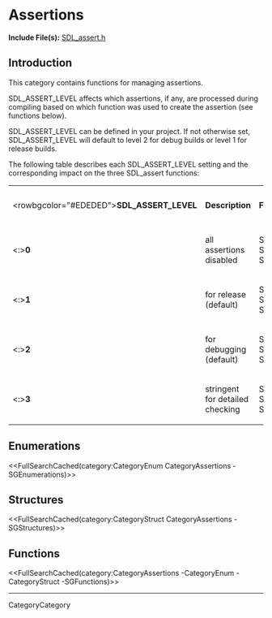 <!-- #master-page:CategoryTemplate -->
<!-- #master-date:Unknown-Date -->
<!-- format wiki -->
<!-- language en -->

= Assertions =

'''Include File(s):''' [http://hg.libsdl.org/SDL/file/default/include/SDL_assert.h SDL_assert.h]


== Introduction ==
This category contains functions for managing assertions.

SDL_ASSERT_LEVEL affects which assertions, if any, are processed during compiling based on which function was used to create the assertion (see functions below).  

SDL_ASSERT_LEVEL can be defined in your project.  If not otherwise set, SDL_ASSERT_LEVEL will default to level 2 for debug builds or level 1 for release builds.  

The following table describes each SDL_ASSERT_LEVEL setting and the corresponding impact on the three SDL_assert functions:

{|
|<rowbgcolor="#EDEDED">'''SDL_ASSERT_LEVEL'''
|'''Description'''
|'''Function'''
|'''Function Status'''
|-
|<:>'''0'''
|all assertions disabled
|SDL_assert<br/>SDL_assert_release<br/>SDL_assert_paranoid
|disabled<br/>disabled<br/>disabled
|-
|<:>'''1'''
|for release (default)
|SDL_assert<br/>SDL_assert_release<br/>SDL_assert_paranoid
|disabled<br/>'''enabled'''<br/>disabled
|-
|<:>'''2'''
|for debugging (default)
|SDL_assert<br/>SDL_assert_release<br/>SDL_assert_paranoid
|'''enabled'''<br/>'''enabled'''<br/>disabled
|-
|<:>'''3'''
|stringent for detailed checking
|SDL_assert<br/>SDL_assert_release<br/>SDL_assert_paranoid
|'''enabled'''<br/>'''enabled'''<br/>'''enabled'''
|}


== Enumerations ==
<<FullSearchCached(category:CategoryEnum CategoryAssertions -SGEnumerations)>>

== Structures ==
<<FullSearchCached(category:CategoryStruct CategoryAssertions -SGStructures)>>

== Functions ==
<<FullSearchCached(category:CategoryAssertions -CategoryEnum -CategoryStruct -SGFunctions)>>


----
CategoryCategory
